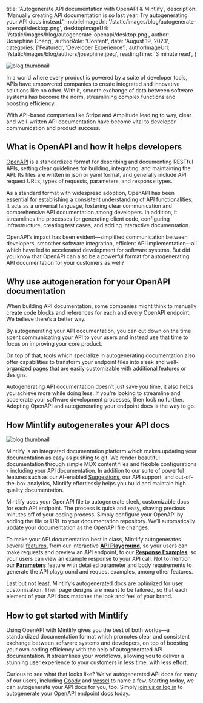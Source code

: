
  title: 'Autogenerate API documentation with OpenAPI & Mintlify',
  description:
    'Manually creating API documentation is so last year. Try autogenerating your API docs instead.',
  mobileImageUrl: '/static/images/blog/autogenerate-openapi/desktop.png',
  desktopImageUrl: '/static/images/blog/autogenerate-openapi/desktop.png',
  author: 'Josephine Cheng',
  authorRole: 'Content',
  date: 'August 19, 2023',
  categories: ['Featured', 'Developer Experience'],
  authorImageUrl: '/static/images/blog/authors/josephine.jpeg',
  readingTime: '3 minute read',
}


<img
  src="/static/images/blog/autogenerate-openapi/desktop.png"
  alt="blog thumbnail"
  className="w-full rounded-md"
/>

In a world where every product is powered by a suite of developer tools, APIs have empowered companies to create integrated and innovative solutions like no other. With it, smooth exchange of data between software systems has become the norm, streamlining complex functions and boosting efficiency.

With API-based companies like Stripe and Amplitude leading to way, clear and well-written API documentation have become vital to developer communication and product success.

## What is OpenAPI and how it helps developers

[OpenAPI](https://www.openapis.org/) is a standardized format for describing and documenting RESTful APIs, setting
clear guidelines for building, integrating, and maintaining the API. Its files are
written in json or yaml format, and generally include API request URLs, types of
requests, parameters, and response types.

As a standard format with widespread adoption, OpenAPI has been essential for establishing a consistent understanding of API functionalities. It acts as a universal language, fostering clear communication and comprehensive API documentation among developers. In addition, it streamlines the processes for generating client code, configuring infrastructure, creating test cases, and adding interactive documentation.

OpenAPI’s impact has been evident—simplified communication between developers, smoother software integration, efficient API implementation—all which have led to accelerated development for software systems. But did you know that OpenAPI can also be a powerful format for autogenerating API documentation for your customers as well?

## Why use autogeneration for your OpenAPI documentation

When building API documentation, some companies might think to manually create code blocks and references for each and every OpenAPI endpoint. We believe there’s a better way.

By autogenerating your API documentation, you can cut down on the time spent communicating your API to your users and instead use that time to focus on improving your core product.

On top of that, tools which specialize in autogenerating documentation also offer capabilities to transform your endpoint files into sleek and well-organized pages that are easily customizable with additional features or designs.

Autogenerating API documentation doesn’t just save you time, it also helps you achieve more while doing less. If you’re looking to streamline and accelerate your software development processes, then look no further. Adopting OpenAPI and autogenerating your endpoint docs is the way to go.

## How Mintlify autogenerates your API docs

<img
  src="/static/images/blog/autogenerate-openapi/goody-example.png"
  alt="blog thumbnail"
  className="w-full rounded-md"
/>

Mintlify is an integrated documentation platform which makes updating your documentation as easy as pushing to git. We render beautiful documentation through simple MDX content files and flexible configurations - including your API documentation. In addition to our suite of powerful features such as our AI-enabled <a href="https://mintlify.com/blog/suggestions" target="_blank">Suggestions</a>, our API support, and out-of-the-box analytics, Mintlify effortlessly helps you build and maintain high quality documentation.

Mintlify uses your OpenAPI file to autogenerate sleek, customizable docs for each API endpoint. The process is quick and easy, shaving precious minutes off of your coding process. Simply configure your OpenAPI by adding the file or URL to your documentation repository. We’ll automatically update your documentation as the OpenAPI file changes.

To make your API documentation best in class, Mintlify autogenerates several <a href=" https://mintlify.com/docs/api-playground/overview" target="_blank">features</a>, from our interactive **<a href="https://mintlify.com/docs/api-playground/overview" target="_blank">API Playground</a>**, so your users can make requests and preview an API endpoint, to our **<a href="https://mintlify.com/docs/api-playground/overview#response-examples " target="_blank">Response Examples</a>**, so your users can view an example response to your API call. Not to mention our **<a href="https://mintlify.com/docs/api-playground/overview#parameters-required" target="_blank">Parameters</a>** feature with detailed parameter and body requirements to generate the API playground and request examples, among other features.

Last but not least, Mintlify’s autogenerated docs are optimized for user customization. Their page designs are meant to be tailored, so that each element of your API docs matches the look and feel of your brand.

## How to get started with Mintlify

Using OpenAPI with Mintlify gives you the best of both worlds—a standardized documentation format which promotes clear and consistent exchange between software systems and developers, on top of boosting your own coding efficiency with the help of autogenerated API documentation. It streamlines your workflows, allowing you to deliver a stunning user experience to your customers in less time, with less effort.

Curious to see what that looks like? We’ve autogenerated API docs for many of our users, including <a href="https://developer.ongoody.com/api-reference/order-batches/create-an-order-batch" target="_blank">Goody</a> and <a href="https://docs.vessel.dev/pages/v2/crm-v2/api-reference/get-info" target="_blank">Vessel</a> to name a few. Starting today, we can autogenerate your API docs for you, too. Simply <a href="https://mintlify.com/start?utm_campaign=autogenerate_openapi&utm_medium=blog&utm_source=mintlify" target="_blank">join us or log in</a> to autogenerate your OpenAPI endpoint docs today.
